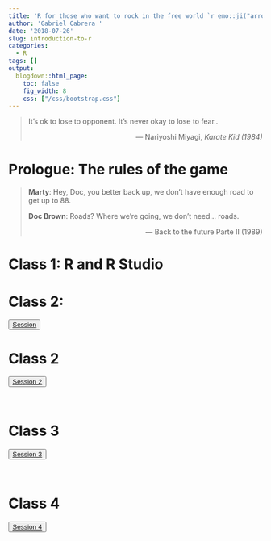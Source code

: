 ```yaml
---
title: 'R for those who want to rock in the free world `r emo::ji("arrow_right")` `r emo::ji("computer")` + `r emo::ji("us")`' 
author: 'Gabriel Cabrera '
date: '2018-07-26'
slug: introduction-to-r
categories:
  - R
tags: []
output:
  blogdown::html_page:
    toc: false
    fig_width: 8
    css: ["/css/bootstrap.css"]
---
```


<blockquote>
  <p>It’s ok to lose to opponent. It’s never okay to lose to fear..</p>
  <footer align="right">— Nariyoshi Miyagi, <cite> Karate Kid (1984) </cite> </footer>
</blockquote>

# Prologue: The rules of the game


<blockquote>
  <p>**Marty**: Hey, Doc, you better back up, we don't have enough road to get up to 88.</p>
  <p>**Doc Brown**: Roads? Where we're going, we don't need... roads.</p> 
  <footer align="right">— Back to the future Parte II (1989) </footer>
</blockquote>


# Class 1: R and R Studio 

# Class 2:  

<div class="btn-group">

<button class="button" onclick="myFunction()"> 
[Session](/sessions/session1.html)
</button>

</div
<br>

# Class 2

<div class="btn-group">
    
<button class="button" onclick="myFunction()"> 
[Session 2](/sessions/session2.html)
</button>

</div>
<br>

# Class 3

<div class="btn-group">
    
<button class="button" onclick="myFunction()"> 
[Session 3](/sessions/session3.html)
</button>

</div>
<br>

# Class 4

<div class="btn-group">
    
<button class="button" onclick="myFunction()"> 
[Session 4](/sessions/session4.html)
</button>

</div>
<br>


